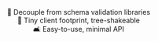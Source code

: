 
<Hero />

<center>
🚀 Decouple from schema validation libraries<br />
🍃 Tiny client footprint, tree-shakeable<br />
🛋️ Easy-to-use, minimal API
</center>